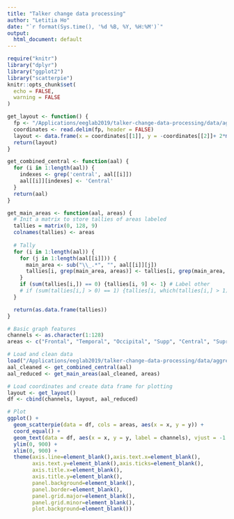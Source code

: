 ```yaml
---
title: "Talker change data processing"
author: "Letitia Ho"
date: "`r format(Sys.time(), '%d %B, %Y, %H:%M')`"
output:
  html_document: default
---
```


```r
require("knitr")
library("dplyr")
library("ggplot2")
library("scatterpie")
knitr::opts_chunk$set(
  echo = FALSE,
  warning = FALSE
) 
```

```r
get_layout <- function() { 
  fp <- "/Applications/eeglab2019/talker-change-data-processing/data/aggregate/electrode_points"
  coordinates <- read.delim(fp, header = FALSE)
  layout <- data.frame(x = coordinates[[1]], y = -coordinates[[2]]+ 2*mean(coordinates[[2]])) # flip y coords
  return(layout)
}

get_combined_central <- function(aal) {
  for (i in 1:length(aal)) {
    indexes <- grep('central', aal[[i]])
    aal[[i]][indexes] <- 'Central'
  }
  return(aal)
}

get_main_areas <- function(aal, areas) {
  # Init a matrix to store tallies of areas labeled
  tallies = matrix(0, 128, 9) 
  colnames(tallies) <- areas
  
  # Tally
  for (i in 1:length(aal)) {
    for (j in 1:length(aal[[i]])) {
      main_area <- sub("\\_.*", "", aal[[i]][j])
      tallies[i, grep(main_area, areas)] <- tallies[i, grep(main_area, areas)] + 1
    }
    if (sum(tallies[i,]) == 0) {tallies[i, 9] <- 1} # Label other
    # if (sum(tallies[i,] > 0) == 1) {tallies[i, which(tallies[i,] > 1)] <- 1} # Remove midnight
  }

  return(as.data.frame(tallies))
}
```

```r
# Basic graph features
channels <- as.character(1:128)
areas <- c("Frontal", "Temporal", "Occipital", "Supp", "Central", "SupraMarginal", "Angular", "Parietal", "Other")

# Load and clean data
load("/Applications/eeglab2019/talker-change-data-processing/data/aggregate/mni_coordinates_areas_aal.Rdata")
aal_cleaned <- get_combined_central(aal)
aal_reduced <- get_main_areas(aal_cleaned, areas)

# Load coordinates and create data frame for plotting
layout <- get_layout()
df <- cbind(channels, layout, aal_reduced)

# Plot
ggplot() +
  geom_scatterpie(data = df, cols = areas, aes(x = x, y = y)) +
  coord_equal() +
  geom_text(data = df, aes(x = x, y = y, label = channels), vjust = -1.3, size = 2.5) +
  ylim(0, 900) +
  xlim(0, 900) +
  theme(axis.line=element_blank(),axis.text.x=element_blank(),
        axis.text.y=element_blank(),axis.ticks=element_blank(),
        axis.title.x=element_blank(),
        axis.title.y=element_blank(),
        panel.background=element_blank(),
        panel.border=element_blank(),
        panel.grid.major=element_blank(),
        panel.grid.minor=element_blank(),
        plot.background=element_blank())
```


